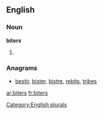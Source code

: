==English==

===Noun===
'''biters'''

# {{plural of|[[biter]]}}

===Anagrams===
* [[bestir#English|bestir]], [[bister#English|bister]], [[bistre#English|bistre]], [[rebits#English|rebits]], [[tribes#English|tribes]]

[[Category:English plurals]]

[[ar:biters]]
[[fr:biters]]